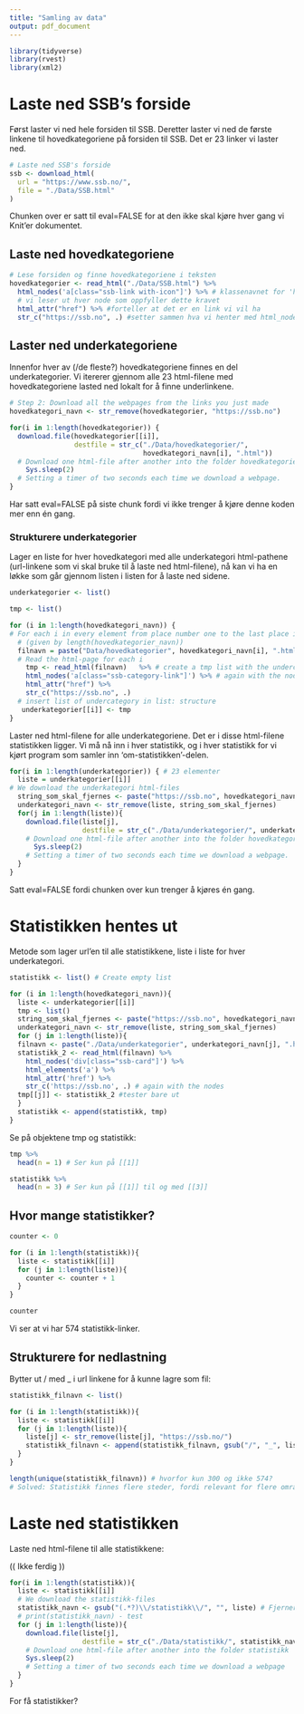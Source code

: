 ```yaml
---
title: "Samling av data"
output: pdf_document
---
```


```r
library(tidyverse)
library(rvest)
library(xml2)
```

# Laste ned SSB's forside

Først laster vi ned hele forsiden til SSB. Deretter laster vi ned de første linkene til hovedkategoriene på forsiden til SSB. Det er 23 linker vi laster ned.

```r
# Laste ned SSB's forside
ssb <- download_html(
  url = "https://www.ssb.no/",
  file = "./Data/SSB.html"
)
```

Chunken over er satt til eval=FALSE for at den ikke skal kjøre hver gang vi Knit'er dokumentet.

## Laste ned hovedkategoriene

```r
# Lese forsiden og finne hovedkategoriene i teksten
hovedkategorier <- read_html("./Data/SSB.html") %>%
  html_nodes('a[class="ssb-link with-icon"]') %>% # klassenavnet for 'hovedkategoriene', 
  # vi leser ut hver node som oppfyller dette kravet
  html_attr("href") %>% #forteller at det er en link vi vil ha
  str_c("https://ssb.no", .) #setter sammen hva vi henter med html_nodes med dette


```

## Laster ned underkategoriene

Innenfor hver av (/de fleste?) hovedkategoriene finnes en del underkategorier. Vi itererer gjennom alle 23 html-filene med hovedkategoriene lasted ned lokalt for å finne underlinkene.

```r
# Step 2: Download all the webpages from the links you just made
hovedkategori_navn <- str_remove(hovedkategorier, "https://ssb.no") 
```

```r
for(i in 1:length(hovedkategorier)) {
  download.file(hovedkategorier[[i]], 
                destfile = str_c("./Data/hovedkategorier/", 
                                 hovedkategori_navn[i], ".html")) 
  # Download one html-file after another into the folder hovedkategorier
    Sys.sleep(2) 
  # Setting a timer of two seconds each time we download a webpage.  
}
```

Har satt eval=FALSE på siste chunk fordi vi ikke trenger å kjøre denne koden mer enn én gang.

### Strukturere underkategorier

Lager en liste for hver hovedkategori med alle underkategori html-pathene (url-linkene som vi skal bruke til å laste ned html-filene), nå kan vi ha en løkke som går gjennom listen i listen for å laste ned sidene.

```r
underkategorier <- list()

tmp <- list()

for (i in 1:length(hovedkategori_navn)) { 
# For each i in every element from place number one to the last place in hovedkategorier_navn 
  # (given by length(hovedkategorier_navn)) 
  filnavn = paste("Data/hovedkategorier", hovedkategori_navn[i], ".html", sep="")
  # Read the html-page for each i 
    tmp <- read_html(filnavn)   %>% # create a tmp list with the undercategories
    html_nodes('a[class="ssb-category-link"]') %>% # again with the nodes
    html_attr("href") %>% 
    str_c("https://ssb.no", .)
  # insert list of undercategory in list: structure
   underkategorier[[i]] <- tmp
}

```

Laster ned html-filene for alle underkategoriene. Det er i disse html-filene statistikken ligger. Vi må nå inn i hver statistikk, og i hver statistikk for vi kjørt program som samler inn 'om-statistikken'-delen. 

```r
for(i in 1:length(underkategorier)) { # 23 elementer
  liste = underkategorier[[i]]
# We download the underkategori html-files
  string_som_skal_fjernes <- paste("https://ssb.no", hovedkategori_navn[i], sep="")
  underkategori_navn <- str_remove(liste, string_som_skal_fjernes)
  for(j in 1:length(liste)){
    download.file(liste[j],
                  destfile = str_c("./Data/underkategorier/", underkategori_navn[j], ".html")) 
    # Download one html-file after another into the folder hovedkategorier
      Sys.sleep(2) 
    # Setting a timer of two seconds each time we download a webpage.
  }
}
```

Satt eval=FALSE fordi chunken over kun trenger å kjøres én gang.

# Statistikken hentes ut

Metode som lager url'en til alle statistikkene, liste i liste for hver underkategori. 

```r
statistikk <- list() # Create empty list

for (i in 1:length(hovedkategori_navn)){
  liste <- underkategorier[[i]]
  tmp <- list()
  string_som_skal_fjernes <- paste("https://ssb.no", hovedkategori_navn[i], sep="")
  underkategori_navn <- str_remove(liste, string_som_skal_fjernes)
  for (j in 1:length(liste)){
  filnavn <- paste("./Data/underkategorier", underkategori_navn[j], ".html", sep="")
  statistikk_2 <- read_html(filnavn) %>%
    html_nodes('div[class="ssb-card"]') %>%
    html_elements('a') %>%
    html_attr('href') %>% 
    str_c('https://ssb.no', .) # again with the nodes
  tmp[[j]] <- statistikk_2 #tester bare ut
  }
  statistikk <- append(statistikk, tmp)
}
```

Se på objektene tmp og statistikk:

```r
tmp %>% 
  head(n = 1) # Ser kun på [[1]]

statistikk %>% 
  head(n = 3) # Ser kun på [[1]] til og med [[3]]
```

## Hvor mange statistikker?

```r
counter <- 0

for (i in 1:length(statistikk)){
  liste <- statistikk[[i]]
  for (j in 1:length(liste)){
    counter <- counter + 1
  }
}

counter
```

Vi ser at vi har 574 statistikk-linker.

## Strukturere for nedlastning

Bytter ut / med _ i url linkene for å kunne lagre som fil:

```r
statistikk_filnavn <- list()

for (i in 1:length(statistikk)){
  liste <- statistikk[[i]]
  for (j in 1:length(liste)){
    liste[j] <- str_remove(liste[j], "https://ssb.no/")
    statistikk_filnavn <- append(statistikk_filnavn, gsub("/", "_", liste[j]))
  }
}

length(unique(statistikk_filnavn)) # hvorfor kun 300 og ikke 574?
# Solved: Statistikk finnes flere steder, fordi relevant for flere områder - men har kun én ansvarlig seksjon (ligger Om statistikken - Administrative opplysninger - Ansvarlig seksjon)
```

# Laste ned statistikken

Laste ned html-filene til alle statistikkene:

(( Ikke ferdig ))

```r
for(i in 1:length(statistikk)){
  liste <- statistikk[[i]]
  # We download the statistikk-files
  statistikk_navn <- gsub("(.*?)\\/statistikk\\/", "", liste) # Fjerner første del av url'en frem til og med /statistikk/ for å lage passende filnavn
  # print(statistikk_navn) - test
  for (j in 1:length(liste)){
    download.file(liste[j],
                  destfile = str_c("./Data/statistikk/", statistikk_navn[j], ".html"))
    # Download one html-file after another into the folder statistikk
    Sys.sleep(2)
    # Setting a timer of two seconds each time we download a webpage
  }
}
```

For få statistikker?
